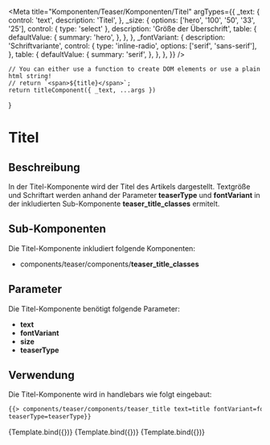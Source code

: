 

<Meta
    title="Komponenten/Teaser/Komponenten/Titel"
    argTypes={{
        _text: {
            control: 'text',
            description: 'Titel',
        },
        _size: {
            options: ['hero', '100', '50', '33', '25'],
            control: { type: 'select' },
            description: 'Größe der Überschrift',
            table: {
                defaultValue: {
                    summary: 'hero',
                },
            },
        },
        _fontVariant: {
            description: 'Schriftvariante',
            control: {
                type: 'inline-radio',
                options: ['serif', 'sans-serif'],
            },
            table: {
                defaultValue: {
                    summary: 'serif',
                },
            },
        },
    }}
/>

    // You can either use a function to create DOM elements or use a plain html string!
    // return `<span>${title}</span>`;
    return titleComponent({ _text, ...args })
}

# Titel

## Beschreibung

In der Titel-Komponente wird der Titel des Artikels dargestellt. Textgröße und Schriftart werden
anhand der Parameter <b>teaserType</b> und <b>fontVariant</b> in der inkludierten Sub-Komponente <b>teaser_title_classes</b> ermitelt.

## Sub-Komponenten

Die Titel-Komponente inkludiert folgende Komponenten:

<ul>
    <li>
        components/teaser/components/<b>teaser_title_classes</b>
    </li>
</ul>

## Parameter

Die Titel-Komponente benötigt folgende Parameter:

<ul>
    <li>
        <b>text</b>
    </li>
    <li>
        <b>fontVariant</b>
    </li>
    <li>
        <b>size</b>
    </li>
    <li>
        <b>teaserType</b>
    </li>
</ul>

## Verwendung

Die Titel-Komponente wird in handlebars wie folgt eingebaut:

```html
{{> components/teaser/components/teaser_title text=title fontVariant=fontVariant size=size
teaserType=teaserType}}
```

<Preview withToolbar>
    <Story
        name="Titel Serif - Hero"
        args={{
            _text: 'Dies ist der Titel eines 100%-Teasers',
            _size: 'hero',
            _fontVariant: 'serif',
            _teaserType: 'standard',
        }}
    >
        {Template.bind({})}
    </Story>
    <Story
        name="Titel Serif - normal"
        args={{
            _text: 'Dies ist der Titel eines 66%-, 50%- oder 33%-Teasers',
            _size: '33',
            _fontVariant: 'serif',
            _teaserType: 'standard',
        }}
    >
        {Template.bind({})}
    </Story>
    <Story
        name="Titel Serif - small"
        args={{
            _text: 'Dies ist der Titel eines 25%-Teasers',
            _size: '25',
            _fontVariant: 'serif',
            _teaserType: 'standard',
        }}
    >
        {Template.bind({})}
    </Story>
</Preview>

<ArgsTable story="Titel Serif - Hero" />
